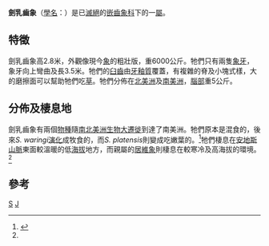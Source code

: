 {{Automatic taxobox
| taxon = Stegomastodon
| authority = Pohlig, 1912
| status = fossil
| fossil_range = {{fossil range|4.9|0.03}}[[上新世|上新世]]至[[更新世|更新世]]
| image = Stegomastodon mirificus - Smithsonian.JPG
| subdivision_ranks = [[種|種]]
| subdivision =
* †''S. mirificus''
* †''S. primitivus''
* †''S. waringi''
* †''S. platensis''
}}
'''劍乳齒象'''（[[學名|學名]]：''{{lang|la|Stegomastodon}}''）是已[[滅絕|滅絕]]的[[嵌齒象科|嵌齒象科]]下的一[[屬|屬]]。

==特徵==
劍乳齒象高2.8米，外觀像現今[[象|象]]的粗壯版，重6000公斤。牠們只有兩隻[[象牙|象牙]]，象牙向上彎曲及長3.5米。牠們的[[臼齒|臼齒]]由[[牙釉質|牙釉質]]覆蓋，有複雜的脊及小塊式樣，大的磨擦面可以幫助牠們吃[[草|草]]。牠們分佈在[[北美洲|北美洲]]及[[南美洲|南美洲]]，[[腦部|腦部]]重5公斤。

==分佈及棲息地==
劍乳齒象有兩個[[物種|物種]]隨[[南北美洲生物大遷徙|南北美洲生物大遷徙]]到達了南美洲。牠們原本是混食的，後來''S. waringi''[[演化|演化]]成牧食的，而''S. platensis''則變成吃嫩葉的。<ref name = "Prado">{{cite journal en|first=J. L.|last=Prado|coauthors=Alberdi, M. T.; Azanza, B.; Sánchez, B.; Frassinetti, D.|title=The Pleistocene Gomphotheriidae (Proboscidea) from South America|journal=Quaternary International|volume=126-128|pages=21–30|publisher=Elsevier|year=2005|doi=10.1016/j.quaint.2004.04.012|accessdate=2009-04-15}}</ref>牠們棲息在[[安地斯山脈|安地斯山脈]]東面較溫暖的低[[海拔|海拔]]地方，而親屬的[[居維象|居維象]]則棲息在較寒冷及高海拔的環境。<ref name=Prado/>

==參考==
{{reflist}}
{{長鼻目}}
{{Taxonbar}}
[[Category:嵌齒象科|S]]
[[Category:1912年描述的分类群|J]]